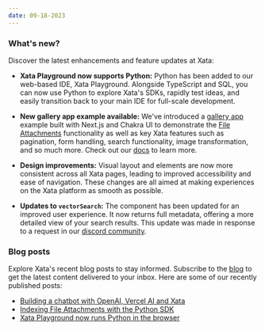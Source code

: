 ```yaml
---
date: 09-18-2023
---
```


### What's new?

Discover the latest enhancements and feature updates at Xata:

- **Xata Playground now supports Python:** Python has been added to our web-based IDE, Xata Playground. Alongside TypeScript and SQL, you can now use Python to explore Xata's SDKs, rapidly test ideas, and easily transition back to your main IDE for full-scale development.

  <ArticleImage
    src="https://raw.githubusercontent.com/xataio/mdx-changelog/main/images/python-support-playground.png"
    width="1080"
    height="574"
    alt="Python support for Xata Playground"
    caption="Python support for Xata Playground"
    position="center"
  />

- **New gallery app example available:** We've introduced a [gallery app](https://xata-gallery.vercel.app) example built with Next.js and Chakra UI to demonstrate the [File Attachments](https://xata.io/file-attachments) functionality as well as key Xata features such as pagination, form handling, search functionality, image transformation, and so much more. Check out our [docs](/docs/examples/gallery-app) to learn more.

  <ArticleImage
    src="https://raw.githubusercontent.com/xataio/mdx-changelog/main/images/gallery-app.png"
    width="2400"
    height="1200"
    alt="Gallery app example"
    caption="Gallery app example"
    position="center"
  />

- **Design improvements:** Visual layout and elements are now more consistent across all Xata pages, leading to improved accessibility and ease of navigation. These changes are all aimed at making experiences on the Xata platform as smooth as possible.
- **Updates to `vectorSearch`:** The component has been updated for an improved user experience. It now returns full metadata, offering a more detailed view of your search results. This update was made in response to a request in our [discord community](https://discord.com/channels/996791218879086662/1150499221393383596/1150499221393383596).

### Blog posts

Explore Xata's recent blog posts to stay informed. Subscribe to the [blog](https://xata.io/blog) to get the latest content delivered to your inbox. Here are some of our recently published posts:

- [Building a chatbot with OpenAI, Vercel AI and Xata](https://xata.io/blog/openai-vercel-xata-tutorial)
- [Indexing File Attachments with the Python SDK](https://xata.io/blog/index-files-with-python)
- [Xata Playground now runs Python in the browser](https://xata.io/blog/playground-python)
